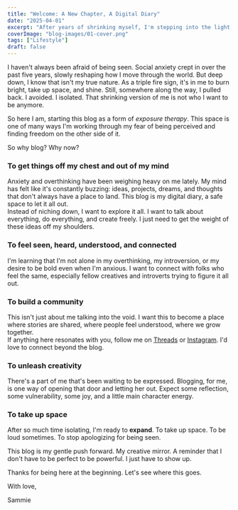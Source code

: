 ```yaml
---
title: "Welcome: A New Chapter, A Digital Diary"
date: "2025-04-01"
excerpt: "After years of shrinking myself, I'm stepping into the light, one blog post at a time. Here's to exposure therapy, creative release, and claiming space."
coverImage: "blog-images/01-cover.png"
tags: ["Lifestyle"]
draft: false
---
```


I haven't always been afraid of being seen. Social anxiety crept in over the past five years, slowly reshaping how I move through the world. But deep down, I know that isn't my true nature. As a triple fire sign, it's in me to burn bright, take up space, and shine. Still, somewhere along the way, I pulled back. I avoided. I isolated. That shrinking version of me is not who I want to be anymore.

So here I am, starting this blog as a form of *exposure therapy*. This space is one of many ways I'm working through my fear of being perceived and finding freedom on the other side of it.

So why blog? Why now?

### To get things off my chest and out of my mind

Anxiety and overthinking have been weighing heavy on me lately. My mind has felt like it's constantly buzzing: ideas, projects, dreams, and thoughts that don't always have a place to land. This blog is my digital diary, a safe space to let it all out.  
Instead of niching down, I want to explore it all. I want to talk about everything, do everything, and create freely. I just need to get the weight of these ideas off my shoulders.

### To feel seen, heard, understood, and connected

I'm learning that I'm not alone in my overthinking, my introversion, or my desire to be bold even when I'm anxious. I want to connect with folks who feel the same, especially fellow creatives and introverts trying to figure it all out.

### To build a community

This isn't just about me talking into the void. I want this to become a place where stories are shared, where people feel understood, where we grow together.  
If anything here resonates with you, follow me on [Threads](https://www.threads.net/@aka.jimena) or [Instagram](https://www.instagram.com/aka.jimena). I'd love to connect beyond the blog.

### To unleash creativity

There's a part of me that's been waiting to be expressed. Blogging, for me, is one way of opening that door and letting her out. Expect some reflection, some vulnerability, some joy, and a little main character energy.

### To take up space

After so much time isolating, I'm ready to **expand**. To take up space. To be loud sometimes. To stop apologizing for being seen.

This blog is my gentle push forward. My creative mirror. A reminder that I don't have to be perfect to be powerful. I just have to show up.

Thanks for being here at the beginning. Let's see where this goes.

<p className="font-extralight mb-1">With love,</p>
<Signature>
  Sammie
</Signature>